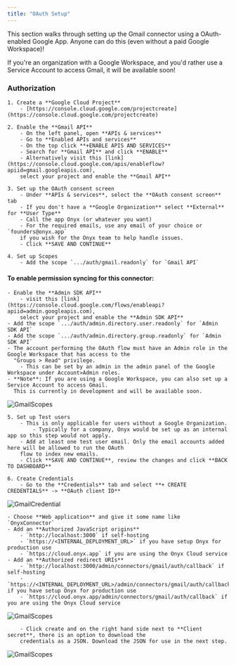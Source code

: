 ```yaml
---
title: "OAuth Setup"
---
```


This section walks through setting up the Gmail connector using a OAuth-enabled Google App.
Anyone can do this (even without a paid Google Workspace)!

If you're an organization with a Google Workspace, and you'd rather use a Service Account to access Gmail,
it will be available soon!

### Authorization

    1. Create a **Google Cloud Project**
        - [https://console.cloud.google.com/projectcreate](https://console.cloud.google.com/projectcreate)

    2. Enable the **Gmail API**
        - On the left panel, open **APIs & services**
        - Go to **Enabled APIs and services**
        - On the top click **+ENABLE APIS AND SERVICES**
        - Search for **Gmail API** and click **ENABLE**
        - Alternatively visit this [link](https://console.cloud.google.com/apis/enableflow?apiid=gmail.googleapis.com),
        select your project and enable the **Gmail API**

    3. Set up the OAuth consent screen
        - Under **APIs & services**, select the **OAuth consent screen** tab
        - If you don't have a **Google Organization** select **External** for **User Type**
        - Call the app Onyx (or whatever you want)
        - For the required emails, use any email of your choice or `founders@onyx.app`
        if you wish for the Onyx team to help handle issues.
        - Click **SAVE AND CONTINUE**

    4. Set up Scopes
        - Add the scope `.../auth/gmail.readonly` for `Gmail API`

#### To enable permission syncing for this connector:

    - Enable the **Admin SDK API**
        - visit this [link](https://console.cloud.google.com/flows/enableapi?apiid=admin.googleapis.com),
        select your project and enable the **Admin SDK API**
    - Add the scope `.../auth/admin.directory.user.readonly` for `Admin SDK API`
    - Add the scope `.../auth/admin.directory.group.readonly` for `Admin SDK API`
    - The account performing the OAuth flow must have an Admin role in the Google Workspace that has access to the
      "Groups > Read" privilege.
        - This can be set by an admin in the admin panel of the Google Workspace under Account>Admin roles.
    - **Note**: If you are using a Google Workspace, you can also set up a Service Account to access Gmail.
      This is currently in development and will be available soon.

![GmailScopes](/assets/admin/connectors/gmail/GmailScopes.png)

    5. Set up Test users
        - This is only applicable for users without a Google Organization.
            - Typically for a company, Onyx would be set up as an internal app so this step would not apply.
        - Add at least one test user email. Only the email accounts added here will be allowed to run the OAuth
        flow to index new emails.
        - Click **SAVE AND CONTINUE**, review the changes and click **BACK TO DASHBOARD**

    6. Create Credentials
        - Go to the **Credentials** tab and select **+ CREATE CREDENTIALS** -> **OAuth client ID**

![GmailCredential](/assets/admin/connectors/google_drive/GoogleDriveCredential.png)

    - Choose **Web application** and give it some name like `OnyxConnector`
    - Add an **Authorized JavaScript origins**
        - `http://localhost:3000` if self-hosting
        - `https://<INTERNAL_DEPLOYMENT_URL>` if you have setup Onyx for production use
        - `https://cloud.onyx.app` if you are using the Onyx Cloud service
    - Add an **Authorized redirect URIs**
        - `http://localhost:3000/admin/connectors/gmail/auth/callback` if self-hosting
        - `https://<INTERNAL_DEPLOYMENT_URL>/admin/connectors/gmail/auth/callback` if you have setup Onyx for production use
        - `https://cloud.onyx.app/admin/connectors/gmail/auth/callback` if you are using the Onyx Cloud service

![GmailScopes](/assets/admin/connectors/gmail/GmailCredentials.png)

        - Click create and on the right hand side next to **Client secret**, there is an option to download the
        credentials as a JSON. Download the JSON for use in the next step.

![GmailScopes](/assets/admin/connectors/google_drive/DriveDownloadCredentials.png)
